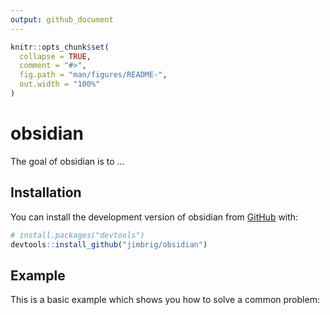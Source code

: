 ```yaml
---
output: github_document
---
```


<!-- README.md is generated from README.Rmd. Please edit that file -->

```r
knitr::opts_chunk$set(
  collapse = TRUE,
  comment = "#>",
  fig.path = "man/figures/README-",
  out.width = "100%"
)
```

# obsidian

<!-- badges: start -->
<!-- badges: end -->

The goal of obsidian is to ...

## Installation

You can install the development version of obsidian from [GitHub](https://github.com/) with:

``` r
# install.packages("devtools")
devtools::install_github("jimbrig/obsidian")
```

## Example

This is a basic example which shows you how to solve a common problem:


